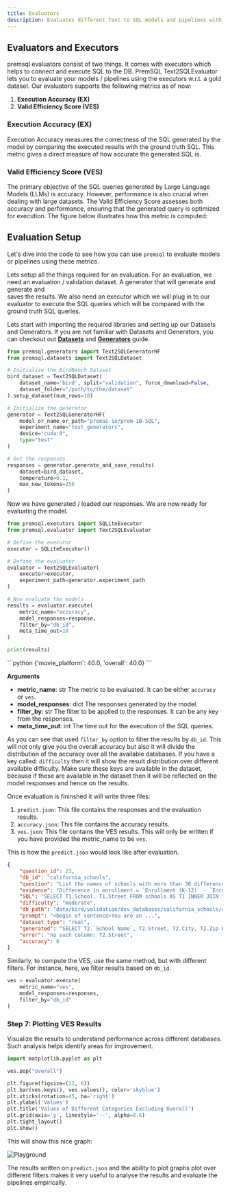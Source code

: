 ```yaml
---
title: Evaluators
description: Evaluates different Text to SQL models and pipelines with standard benchmarks and metrics.
---
```


## Evaluators and Executors

premsql evaluators consist of two things. It comes with executors which helps to connect and execute SQL to the DB. PremSQL Text2SQLEvaluator lets you to evaluate your models / pipelines using the executors w.r.t. a gold dataset. Our evaluators supports the following metrics as of now: 

1. **Execution Accuracy (EX)**
2. **Valid Efficiency Score (VES)**

### Execution Accuracy (EX)
Execution Accuracy measures the correctness of the SQL generated by the model by comparing the executed results with the ground truth SQL. This metric gives a direct measure of how accurate the generated SQL is.

### Valid Efficiency Score (VES)
The primary objective of the SQL queries generated by Large Language Models (LLMs) is accuracy. However, performance is also crucial when dealing with large datasets. The Valid Efficiency Score assesses both accuracy and performance, ensuring that the generated query is optimized for execution. The figure below illustrates how this metric is computed:


## Evaluation Setup

Let's dive into the code to see how you can use `premsql` to evaluate models or pipelines using these metrics.


Lets setup all the things required for an evaluation. For an evaluation,
we need an evaluation / validation dataset. A generator that will generate and generate and  
saves the results. We also need an executor which we will plug in to our evaluator 
to execute the SQL queries which will be compared with the ground truth SQL queries.

Lets start with importing the required libraries and setting up our Datasets
and Generators. If you are not familiar with Datasets and Generators, you can checkout out
[**Datasets**](/premsql/datasets) and [**Generators**](/premsql/generators) guide.


```python
from premsql.generators import Text2SQLGeneratorHF
from premsql.datasets import Text2SQLDataset

# Initialize the BirdBench Dataset
bird_dataset = Text2SQLDataset(
    dataset_name='bird', split="validation", force_download=False,
    dataset_folder="/path/to/the/dataset"
).setup_dataset(num_rows=10)

# Initialize the generator 
generator = Text2SQLGeneratorHF(
    model_or_name_or_path="premai-io/prem-1B-SQL",
    experiment_name="test_generators",
    device="cuda:0",
    type="test"
)

# Get the responses 
responses = generator.generate_and_save_results(
    dataset=bird_dataset,
    temperature=0.1,
    max_new_tokens=256
)
```

Now we have generated / loaded our responses. We are now ready for evaluating the model. 

```python 
from premsql.executors import SQLiteExecutor
from premsql.evaluator import Text2SQLEvaluator

# Define the executor 
executor = SQLiteExecutor()

# Define the evaluator 
evaluator = Text2SQLEvaluator(
    executor=executor,
    experiment_path=generator.experiment_path
)

# Now evaluate the models 
results = evaluator.execute(
    metric_name="accuracy",
    model_responses=response,
    filter_by="db_id",
    meta_time_out=10
)

print(results)
```

<Accordion title="Output">
```python
{'movie_platform': 40.0, 'overall': 40.0}
```
</Accordion>

**Arguments**

- **metric_name**: str
    The metric to be evaluated. It can be either `accuracy` or `ves`.
- **model_responses**: dict
    The responses generated by the model.
- **filter_by**: str
    The filter to be applied to the responses. It can be any key from the responses.
- **meta_time_out**: int
    The time out for the execution of the SQL queries.

As you can see that used `filter_by` option to filter the results by `db_id`. This will
not only give you the overall accuracy but also it will divide the distribution of the accuracy
over all the available databases. If you have a key called: `difficulty` then it will show the result 
distribution over different available difficulty. Make sure these keys are available in the dataset, because
if these are available in the dataset then it will be reflected on the model responses and hence on 
the results. 

Once evaluation is fininshed it will write three files:

1. `predict.json`: This file contains the responses and the evaluation results.
2. `accuracy.json`: This file contains the accuracy results. 
3. `ves.json`: This file contains the VES results. This will only be written if you have provided the 
metric_name to be `ves`.

This is how the `predict.json` would look like after evaluation. 


```json
{
    "question_id": 23,
    "db_id": "california_schools",
    "question": "List the names of schools with more than 30 difference in enrollments between K-12 and ages 5-17? Please also give the full street address of the schools.",
    "evidence": "Difference in enrollment = `Enrollment (K-12)` - `Enrollment (Ages 5-17)`",
    "SQL": "SELECT T1.School, T1.Street FROM schools AS T1 INNER JOIN frpm AS T2 ON T1.CDSCode = T2.CDSCode WHERE T2.`Enrollment (K-12)` - T2.`Enrollment (Ages 5-17)` > 30",
    "difficulty": "moderate",
    "db_path": "data/bird/validation/dev_databases/california_schools/california_schools.sqlite",
    "prompt": "<begin of sentence>You are an ...",
    "dataset_type": "real",
    "generated": "SELECT T2.`School Name`, T2.Street, T2.City, T2.Zip FROM satscores AS T1 INNER JOIN frpm AS T2 ON T1.cds = T2.CDSCode WHERE T1.`Enrollment (K-12)` - T1.`Enrollment (Ages 5-17)` > 30",
    "error": "no such column: T2.Street",
    "accuracy": 0
}
```


Similarly, to compute the VES, use the same method, but with different filters. For instance, here, we filter results based on `db_id`.

```python
ves = evaluator.execute(
    metric_name="ves", 
    model_responses=responses, 
    filter_by="db_id"
)
```

### Step 7: Plotting VES Results

Visualize the results to understand performance across different databases. Such analysis helps identify areas for improvement.

```python
import matplotlib.pyplot as plt

ves.pop("overall")

plt.figure(figsize=(12, 6))
plt.bar(ves.keys(), ves.values(), color='skyblue')
plt.xticks(rotation=45, ha='right')
plt.ylabel('Values')
plt.title('Values of Different Categories Excluding Overall')
plt.grid(axis='y', linestyle='--', alpha=0.6)
plt.tight_layout()
plt.show()
```

This will show this nice graph:

<img
  src="/images/premsql/eval_results.png"
  alt="Playground"
/>

The results written on `predict.json` and the ability to plot graphs plot over different
filters makes it very useful to analyse the results and evaluate the pipelines empirically.
